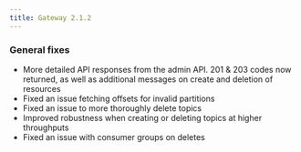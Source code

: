 ```yaml
---
title: Gateway 2.1.2
---
```



### General fixes 

- More detailed API responses from the admin API. 201 & 203 codes now returned, as well as additional messages on create and deletion of resources
- Fixed an issue fetching offsets for invalid partitions
- Fixed an issue to more thoroughly delete topics
- Improved robustness when creating or deleting topics at higher throughputs
- Fixed an issue with consumer groups on deletes

